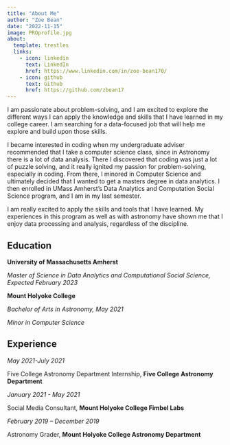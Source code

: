 ```yaml
---
title: "About Me"
author: "Zoe Bean"
date: "2022-11-15"
image: PROprofile.jpg
about:
  template: trestles
  links:
    - icon: linkedin
      text: LinkedIn
      href: https://www.linkedin.com/in/zoe-bean170/
    - icon: github
      text: Github
      href: https://github.com/zbean17
---
```


I am passionate about problem-solving, and I am excited to explore the different ways I can apply the knowledge and skills that I have learned in my college career. I am searching for a data-focused job that will help me explore and build upon those skills.

I became interested in coding when my undergraduate adviser recommended that I take a computer science class, since in Astronomy there is a lot of data analysis. There I discovered that coding was just a lot of puzzle solving, and it really ignited my passion for problem-solving, especially in coding. From there, I minored in Computer Science and ultimately decided that I wanted to get a masters degree in data analytics. I then enrolled in UMass Amherst's Data Analytics and Computation Social Science program, and I am in my last semester.

I am really excited to apply the skills and tools that I have learned. My experiences in this program as well as with astronomy have shown me that I enjoy data processing and analysis, regardless of the discipline.

## Education

**University of Massachusetts Amherst**

*Master of Science in Data Analytics and Computational Social Science, Expected February 2023*

**Mount Holyoke College**

*Bachelor of Arts in Astronomy, May 2021*

*Minor in Computer Science*

## Experience

*May 2021-July 2021*

Five College Astronomy Department Internship, **Five College Astronomy Department**

*January 2021 - May 2021*

Social Media Consultant, **Mount Holyoke College Fimbel Labs**

*February 2019 -- December 2019*

Astronomy Grader, **Mount Holyoke College Astronomy Department**
